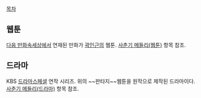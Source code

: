 [[목차]]

== 웹툰 ==
[[다음 만화속세상]]에서 연재된 만화가 [[곽인근]]의 웹툰.
[[사춘기 메들리(웹툰)]] 항목 참조.

== 드라마 ==
KBS [[드라마스페셜]] 연작 시리즈. 
위의 ~~판타지~~웹툰을 원작으로 제작된 드라마이다.
[[사춘기 메들리(드라마)]] 항목 참조.



